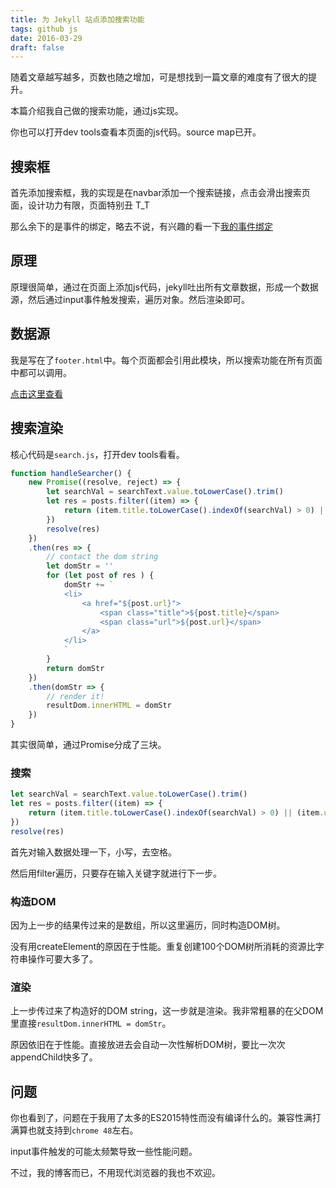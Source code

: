 ```yaml
---
title: 为 Jekyll 站点添加搜索功能
tags: github js
date: 2016-03-29
draft: false
---
```


随着文章越写越多，页数也随之增加，可是想找到一篇文章的难度有了很大的提升。

本篇介绍我自己做的搜索功能，通过js实现。

你也可以打开dev tools查看本页面的js代码。source map已开。

## 搜索框

首先添加搜索框，我的实现是在navbar添加一个搜索链接，点击会滑出搜索页面，设计功力有限，页面特别丑 T_T

那么余下的是事件的绑定，略去不说，有兴趣的看一下[我的事件绑定](https://github.com/AnnatarHe/AnnatarHe.github.io/blob/master/src%2Fjs%2Fsearch.js#L49)

## 原理

原理很简单，通过在页面上添加js代码，jekyll吐出所有文章数据，形成一个数据源，然后通过input事件触发搜索，遍历对象。然后渲染即可。

## 数据源

我是写在了`footer.html`中。每个页面都会引用此模块，所以搜索功能在所有页面中都可以调用。

[点击这里查看](https://github.com/AnnatarHe/AnnatarHe.github.io/blob/master/_includes%2Ffooter.html#L21)

## 搜索渲染

核心代码是`search.js`，打开dev tools看看。

```js
function handleSearcher() {
    new Promise((resolve, reject) => {
        let searchVal = searchText.value.toLowerCase().trim()
        let res = posts.filter((item) => {
            return (item.title.toLowerCase().indexOf(searchVal) > 0) || (item.url.toLowerCase().indexOf(searchVal) > 0)
        })
        resolve(res)
    })
    .then(res => {
        // contact the dom string
        let domStr = ''
        for (let post of res ) {
            domStr += `
            <li>
                <a href="${post.url}">
                    <span class="title">${post.title}</span>
                    <span class="url">${post.url}</span>
                </a>
            </li>
            `
        }
        return domStr
    })
    .then(domStr => {
        // render it!
        resultDom.innerHTML = domStr
    })
}
```

其实很简单，通过Promise分成了三块。

### 搜索

```js
let searchVal = searchText.value.toLowerCase().trim()
let res = posts.filter((item) => {
    return (item.title.toLowerCase().indexOf(searchVal) > 0) || (item.url.toLowerCase().indexOf(searchVal) > 0)
})
resolve(res)
```

首先对输入数据处理一下，小写，去空格。

然后用filter遍历，只要存在输入关键字就进行下一步。

### 构造DOM

因为上一步的结果传过来的是数组，所以这里遍历，同时构造DOM树。

没有用createElement的原因在于性能。重复创建100个DOM树所消耗的资源比字符串操作可要大多了。

### 渲染

上一步传过来了构造好的DOM string，这一步就是渲染。我非常粗暴的在父DOM里直接`resultDom.innerHTML = domStr`。

原因依旧在于性能。直接放进去会自动一次性解析DOM树，要比一次次appendChild快多了。

## 问题

你也看到了，问题在于我用了太多的ES2015特性而没有编译什么的。兼容性满打满算也就支持到`chrome 48`左右。

input事件触发的可能太频繁导致一些性能问题。

不过，我的博客而已，不用现代浏览器的我也不欢迎。